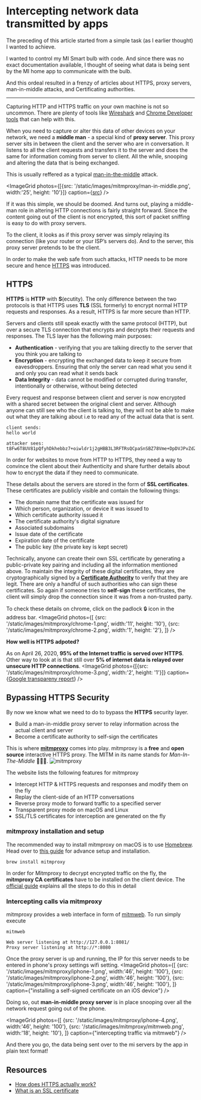 


# Intercepting network data transmitted by apps

The preceding of this article started from a simple task (as I earlier thought) I wanted to achieve.

I wanted to control my MI Smart bulb with code. And since there was no exact documentation available, I thought of seeing what data is being sent by the MI home app to communicate with the bulb.

And this ordeal resulted in a frenzy of articles about HTTPS, proxy servers, man-in-middle attacks, and Certificating authorities.

---

Capturing HTTP and HTTPS traffic on your own machine is not so uncommon. There are plenty of tools like [Wireshark](https://www.wireshark.org/) and [Chrome Developer tools](https://developers.google.com/web/tools/chrome-devtools) that can help with this.

When you need to capture or alter this data of other devices on your network, we need a **middle man** - a special kind of **proxy server**.
This proxy server sits in between the client and the server who are in conversation.
It listens to all the client requests and transfers it to the server and does the same for information coming from server to client. All the while, snooping and altering the data that is being exchanged.

This is usually reffered as a typical [man-in-the-middle](https://www.cloudflare.com/learning/security/threats/man-in-the-middle-attack/) attack.

<ImageGrid
photos={[{src: '/static/images/mitmproxy/man-in-middle.png', width:'25', height: '10'}]}
caption={<a href="https://www.cloudflare.com/learning/security/threats/man-in-the-middle-attack/">src</a>}
/>

If it was this simple, we should be doomed. And turns out, playing a middle-man role in altering HTTP connections is fairly straight forward. Since the content going out of the client is not encrypted, this sort of packet sniffing is easy to do with proxy servers.

To the client, it looks as if this proxy server was simply relaying its connection (like your router or your ISP’s servers do). And to the server, this proxy server pretends to be the client.

In order to make the web safe from such attacks, HTTP needs to be more secure and hence [HTTPS](https://www.cloudflare.com/learning/ssl/what-is-https/) was introduced.

## HTTPS

**HTTPS** is **HTTP** with **S**(ecutity). The only difference between the two protocols is that HTTPS uses **TLS** (SSL formerly) to encrypt normal HTTP requests and responses. As a result, HTTPS is far more secure than HTTP.

Servers and clients still speak exactly with the same protocol (HTTP), but over a secure TLS connection that encrypts and decrypts their requests and responses. The TLS layer has the following main purposes:

-   **Authentication** - verifying that you are talking directly to the server that you think you are talking to
-   **Encryption** - encrypting the exchanged data to keep it secure from eavesdroppers. Ensuring that only the server can read what you send it and only you can read what it sends back
-   **Data Integrity** - data cannot be modified or corrupted during transfer, intentionally or otherwise, without being detected

Every request and response between client and server is now encrypted with a shared secret between the original client and server. Although anyone can still see who the client is talking to, they will not be able to make out what they are talking about i.e to read any of the actual data that is sent.

```
client sends:
hello world

attacker sees:
t8Fw6T8UV81pQfyhDkhebbz7+oiwldr1j2gHBB3L3RFTRsQCpaSnSBZ78Vme+DpDVJPvZdZUZHpzbbcqmSW1+3xXGsERHg9YDmpYk0VVDiRvw1H5miNieJeJ/FNUjgH0BmVRWII6+T4MnDwmCMZUI/orxP3HGwYCSIvyzS3MpmmSe4iaWKCOHQ==
```

In order for websites to move from HTTP to HTTPS, they need a way to convince the client about their Authenticity and share further details about how to encrypt the data if they need to communicate.

These details about the servers are stored in the form of **SSL certificates**. These certificates are publicly visible and contain the following things:

-   The domain name that the certificate was issued for
-   Which person, organization, or device it was issued to
-   Which certificate authority issued it
-   The certificate authority's digital signature
-   Associated subdomains
-   Issue date of the certificate
-   Expiration date of the certificate
-   The public key (the private key is kept secret)

Technically, anyone can create their own SSL certificate by generating a public-private key pairing and including all the information mentioned above.
To maintain the integrity of these digital certificates, they are cryptographically signed by a **[Certificate Authority](https://en.wikipedia.org/wiki/Certificate_authority)** to verify that they are legit. There are only a handful of such authorities who can sign these certificates.
So again if someone tries to **self-sign** these certificates, the client will simply drop the connection since it was from a non-trusted party.

To check these details on chrome, click on the padlock 🔒 icon in the address bar.
<ImageGrid
photos={[
{src: '/static/images/mitmproxy/chrome-1.png', width:'11', height: '10'},
{src: '/static/images/mitmproxy/chrome-2.png', width:'1', height: '2'},
]}
/>

**How well is HTTPS adpoted?**

As on April 26, 2020, **95% of the Internet traffic is served over HTTPS**. Other way to look at is that still over **5% of internet data is relayed over unsecure HTTP connections**.
<ImageGrid
photos={[{src: '/static/images/mitmproxy/chrome-3.png', width:'2', height: '1'}]}
caption={<a href="https://transparencyreport.google.com/https/overview?hl=en">Google transpareny report</a>}
/>

## Bypassing HTTPS Security

By now we know what we need to do to bypass the **HTTPS** security layer.

-   Build a man-in-middle proxy server to relay information across the actual client and server
-   Become a certificate authority to self-sign the certificates

This is where **[mitmproxy](https://mitmproxy.org/)** comes into play. mitmproxy is a **free** and **open source** interactive HTTPS proxy. The MITM in its name stands for _Man-In-The-Middle_ 🤷🏽‍♂️.
![mitmproxy](/static/images/mitmproxy/mitmproxy.png)

The website lists the following features for mitmproxy

-   Intercept HTTP & HTTPS requests and responses and modify them on the fly
-   Replay the client-side of an HTTP conversations
-   Reverse proxy mode to forward traffic to a specified server
-   Transparent proxy mode on macOS and Linux
-   SSL/TLS certificates for interception are generated on the fly

### mitmproxy installation and setup

The recommended way to install mitmproxy on macOS is to use [Homebrew](https://brew.sh/). Head over to [this guide](https://docs.mitmproxy.org/stable/overview-installation/) for advance setup and installation.

```
brew install mitmproxy
```

In order for Mitmproxy to decrypt encrypted traffic on the fly, the **mitmproxy CA certificates** have to be installed on the client device.
The [official guide](https://docs.mitmproxy.org/stable/concepts-certificates/) explains all the steps to do this in detail

### Intercepting calls via mitmproxy

mitmproxy provides a web interface in form of [mitmweb](https://docs.mitmproxy.org/stable/tools-mitmweb/). To run simply execute

```
mitmweb

Web server listening at http://127.0.0.1:8081/
Proxy server listening at http://*:8080
```

Once the proxy server is up and running, the IP for this server needs to be entered in phone's proxy settings wifi setting.
<ImageGrid
photos={[
{src: '/static/images/mitmproxy/iphone-1.png', width:'46', height: '100'},
{src: '/static/images/mitmproxy/iphone-2.png', width:'46', height: '100'},
{src: '/static/images/mitmproxy/iphone-3.png', width:'46', height: '100'},
]}
caption={"installing a self-signed certificate on an iOS device"}
/>

Doing so, out **man-in-middle proxy server** is in place snooping over all the network request going out of the phone.

<ImageGrid
photos={[
{src: '/static/images/mitmproxy/iphone-4.png', width:'46', height: '100'},
{src: '/static/images/mitmproxy/mitmweb.png', width:'18', height: '10'},
]}
caption={"intercepting traffic via mitmweb"}
/>

And there you go, the data being sent over to the mi servers by the app in plain text format!

## Resources

-   [How does HTTPS actually work?](https://robertheaton.com/2014/03/27/how-does-https-actually-work/)
-   [What is an SSL certificate](https://www.cloudflare.com/learning/ssl/what-is-an-ssl-certificate/)
